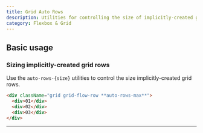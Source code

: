 ```yaml
---
title: Grid Auto Rows
description: Utilities for controlling the size of implicitly-created grid rows.
category: Flexbox & Grid
---
```



## Basic usage

### Sizing implicitly-created grid rows

Use the `auto-rows-{size}` utilities to control the size implicitly-created grid rows.

```html
<div className="grid grid-flow-row **auto-rows-max**">
  <div>01</div>
  <div>02</div>
  <div>03</div>
</div>
```

---

